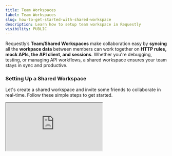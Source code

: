 ```yaml
---
title: Team Workspaces
label: Team Workspaces
slug: how-to-get-started-with-shared-workspace
description: Learn how to setup team workspace in Requestly
visibility: PUBLIC
---
```

Requestly’s **Team/Shared Workspaces** make collaboration easy by **syncing** all the **workpace data** between members can work together on **HTTP rules, mock APIs, the API client, and sessions**. Whether you're debugging, testing, or managing API workflows, a shared workspace ensures your team stays in sync and productive.

### Setting Up a Shared Workspace

Let's create a shared workspace and invite some friends to collaborate in real-time. Follow these simple steps to get started.

<iframe className="w-full aspect-video rounded-xl" src="https://www.youtube.com/embed/Lv19_pZQ6gg" />

### Create a Workspace

<Steps>
  <Step title="Open Workspace Switcher">
    In the top-left corner of the sidebar, find the workspace dropdown (the default option is **Private Workspace**).

    <img src="/images/how-to-get-started-with-shared-workspace/3bf05219-44ea-43a1-847e-3e0c7f90f852.png" alt="" align="left" fullwidth="true" />
  </Step>

  <Step title="Access the Workspace Options">
    Click on the workspace dropdown and select the option **Join or Create Workspace**.

    <img src="/images/how-to-get-started-with-shared-workspace/d9a760e4-9511-415e-bce6-1a2b2052047f.png" alt="" align="left" fullwidth="true" />
  </Step>

  <Step title="Create a New Workspace">
    Click on **Create New Workspace** from the options. Enter a name for your workspace in the provided field and click **Create Workspace**.

    <img src="/images/how-to-get-started-with-shared-workspace/81a0eeee-4622-4de1-b15e-dd48a798ddac.png" alt="" align="left" fullwidth="true" />

    <Tip>
      You can also check the checkbox at the bottom of this popup to invite your entire team while creating the workspace.
    </Tip>
  </Step>
</Steps>

## Managing Team Members

To effectively manage access, admins can add team members, update their roles, or remove team members within a workspace. Below are the steps to perform these actions.

### Adding New Members

<Steps>
  <Step title="Switch to the Workspace">
    Navigate to the Requestly dashboard and switch to the workspace where you want to add members.

    <img src="/images/how-to-get-started-with-shared-workspace/233f23c4-d4ef-4dee-aed4-837c800f4cdb.png" alt="" align="left" fullwidth="true" />
  </Step>

  <Step title="Open Manage Workspace">
    Open the switch workspace panel and select **“Manage workspace”**

    <img src="/images/how-to-get-started-with-shared-workspace/a5671767-467d-4b76-8a4d-31d7c774dd11.png" alt="" align="left" fullwidth="true" />

    Here you can directly invite teammates or go to workspace settings to see the list of users before inviting.
  </Step>

  <Step title="Invite People">
    In the workspace settings, click the **+ Invite People** button.

    <img src="/images/how-to-get-started-with-shared-workspace/9dc9e35b-51ad-4eb2-b0b8-dcc3661102f0.png" alt="" align="center" fullwidth="true" />
  </Step>

  <Step title="Invite Teammates & Set Roles">
    Enter your teammates email addresses and assign them specific roles.

    <img src="/images/how-to-get-started-with-shared-workspace/62157e63-6fcf-4c07-a28d-4deb833a49f4.png" align="center" fullwidth="false" />
  </Step>

  <Step title="Await Confirmation">
    Invited members will receive an email to join the workspace. Once they accept, they will appear in the members list.
  </Step>
</Steps>

### Removing Members

<Steps>
  <Step title="Switch to the Workspace">
    Navigate to the Requestly dashboard and switch to the workspace where you want to add members.

    <img src="/images/how-to-get-started-with-shared-workspace/c2f2b1e9-1cab-4f6e-bfd4-86c1dd1a0fb6.png" alt="" align="center" fullwidth="true" />
  </Step>

  <Step title="Open Manage Workspace">
    Open the switch workspace panel and select **“Manage workspace”**

    <img src="/images/how-to-get-started-with-shared-workspace/3f8b873f-cff4-4f02-8044-63ecd70a12f2.png" alt="" align="center" fullwidth="true" />
  </Step>

  <Step title="Remove the member">
    Locate the member you want to remove from the members’ list. Click the 3-dot menu next to their role and select **Remove user from Workspace**.

    <img src="/images/how-to-get-started-with-shared-workspace/53da708b-c0bf-44b5-b1b1-68be9493cd7c.png" alt="" align="center" fullwidth="true" />
  </Step>

  <Step title="Confirm the Removal">
    A confirmation prompt will appear. Confirm the action to remove the member successfully.

    <img src="/images/how-to-get-started-with-shared-workspace/64736a55-a369-47b7-9df1-1c9ddd68ced0.webp" alt="" align="center" fullwidth="true" />
  </Step>

  <Step title="Revoke Pending Invites">
    If a member has been invited but not yet joined, you can revoke their invite from the same dropdown.

    <img src="/images/how-to-get-started-with-shared-workspace/aef144cf-cf9c-403a-99bc-87ba10866a29.png" alt="" align="center" fullwidth="true" />
  </Step>
</Steps>

